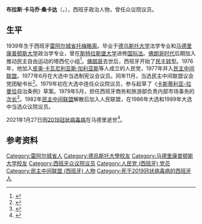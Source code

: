 {{同名人物|卡马乔|卡马乔}}
{{Infobox officeholder
| 姓名     = 布拉斯·卡马乔
| 原名     = Blas Camacho
| 图像     = 
| 职务1    = [[西班牙众议院|西班牙众议院]]议员
| 就任日期1= 1986年7月15日
| 卸任日期1= 1993年4月13日
| 就任日期2= 1977年7月13日
| 卸任日期2= 1982年8月31日
| 性别     = 男
| 出生日期 = 1939年12月24日
| 出生地点 = 西班牙[[雷阿尔城省|雷阿尔城省]][[托梅略索|托梅略索]]
| 逝世日期 = {{Dda|2021|1|27|1939|12|24}}
| 逝世地点 = 西班牙[[马德里|马德里]]
| 国籍     = 西班牙
| 职业     = [[政治人物|政治人物]]
| 政党     = [[民主中间联盟_(西班牙)|民主中间联盟]]<br/>[[人民党_(西班牙)|人民党]]
}}
'''布拉斯·卡马乔·桑卡达'''（{{lang-es|Blas Camacho Zancada}}，{{bd|1939年|12月24日|2021年|1月27日|catIdx=Camacho}}），西班牙政治人物，曾任众议院议员。

==生平==
1939年生于西班牙[[雷阿尔城省|雷阿尔城省]][[托梅略索|托梅略索]]。毕业于[[德乌斯托大学|德乌斯托大学]]法学专业和[[马德里康普顿斯大学|马德里康普顿斯大学]]政治学专业，曾在[[斯特拉斯堡大学|斯特拉斯堡大学]]进修[[国际法|国际法]]。[[佛朗哥时期|佛朗哥时代]]后期加入推动民主自由运动的塔西佗小组<ref>{{cite news |author=Martín Abad, Joaquín |title=Luchó política y socialmente por la reconciliación en España: Blas Camacho Zancada (1939-2021). Diputado constituyente por Ciudad Real, formó parte del grupo Tácito |work=[[阿贝赛报|ABC]] |date=2021-02-05 |location=Madrid |page=58 |language=es}}</ref>。[[弗朗西斯科·佛朗哥|佛朗哥]]去世后，西班牙开始了[[西班牙民主转型|民主转型]]。1976年，他加入[[皮奥·卡瓦尼利亚斯·加利亚斯|皮奥·卡瓦尼利亚斯·加利亚斯]]等人成立的人民党，1977年并入[[民主中间联盟_(西班牙)|民主中间联盟]]。1977年6月在大选中当选制宪议会议员。同年11月，当选民主中间联盟议会党团秘书长<ref>{{cite web |title=Pérez Llorca, elegido presidente del grupo parlamentario de UCD |url=https://elpais.com/diario/1977/11/23/espana/249087610_850215.html |publisher=[[国家报|El País]] |language=es |date=1977-11-23 |access-date=2021-02-11 |archive-date=2019-07-22 |archive-url=https://web.archive.org/web/20190722201724/https://elpais.com/diario/1977/11/23/espana/249087610_850215.html |dead-url=no }}</ref>。1979年初在大选中连任众议院议员，参与起草了《[[卡斯蒂利亚-拉曼恰|卡斯蒂利亚-拉曼恰]]自治条例》草案。1979年5月，担任西班牙商务和旅游部负责内部市场事务的[[次长|次长]]<ref>{{cite journal |title=Real Decreto 1219/1979, de 25 de mayo, por el que se nombra Subsecretario de Mercado Interior a don Blas Camacho Zancada |journal=[[Boletín_Oficial_del_Estado|Boletín Oficial del Estado]] |date=1979-05-26 |issue=126 |page=11681 |language=es}}</ref>。1982年[[民主中间联盟_(西班牙)|民主中间联盟]]解散后加入人民联盟，在1986年大选和1989年大选中当选众议院议员。

2021年1月27日因[[2019冠状病毒病|2019冠状病毒病]]在马德里逝世<ref>{{cite web |title=Fallece Blas Camacho, histórico político de castellano-manchego en la Transición |url=https://www.eldigitalcastillalamancha.es/actualidad/191721902/Fallece-Blas-Camacho-historico-politico-de-castellano-manchego-en-la-Transicion.html |publisher=El Digital Castilla La-Mancha |language=es |date=2021-01-27 |access-date=2021-02-11 |archive-date=2021-02-02 |archive-url=https://web.archive.org/web/20210202024243/https://www.eldigitalcastillalamancha.es/actualidad/191721902/Fallece-Blas-Camacho-historico-politico-de-castellano-manchego-en-la-Transicion.html |dead-url=no }}</ref>。
==参考资料==
{{reflist}}
{{Authority control}}
{{DEFAULTSORT:Camacho Zancada, Blas}}
[[Category:雷阿尔城省人|Category:雷阿尔城省人]]
[[Category:德烏斯托大學校友|Category:德烏斯托大學校友]]
[[Category:马德里康普顿斯大学校友|Category:马德里康普顿斯大学校友]]
[[Category:西班牙众议院议员|Category:西班牙众议院议员]]
[[Category:人民党_(西班牙)_党员|Category:人民党 (西班牙) 党员]]
[[Category:民主中间联盟_(西班牙)_人物|Category:民主中间联盟 (西班牙) 人物]]
[[Category:死于2019冠状病毒病的西班牙人|Category:死于2019冠状病毒病的西班牙人]]